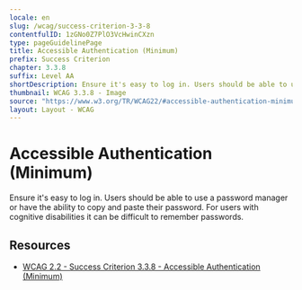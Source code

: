 ```yaml
---
locale: en
slug: /wcag/success-criterion-3-3-8
contentfulID: 1zGNo0Z7PlO3VcHwinCXzn
type: pageGuidelinePage
title: Accessible Authentication (Minimum)
prefix: Success Criterion
chapter: 3.3.8
suffix: Level AA
shortDescription: Ensure it's easy to log in. Users should be able to use a password manager or have the ability to copy and paste their password. For users with cognitive disabilities, it can be difficult to remember passwords.
thumbnail: WCAG 3.3.8 - Image
source: "https://www.w3.org/TR/WCAG22/#accessible-authentication-minimum"
layout: Layout - WCAG
---
```


# Accessible Authentication (Minimum)

Ensure it's easy to log in. Users should be able to use a password manager or have the ability to copy and paste their password. For users with cognitive disabilities it can be difficult to remember passwords.

## Resources

- [WCAG 2.2 - Success Criterion 3.3.8 - Accessible Authentication (Minimum)](https://www.w3.org/TR/WCAG22/#accessible-authentication-minimum)